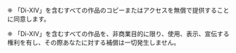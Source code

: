 
<TitleWithLeadingIcon
  imageURL="/icons/tou/solar--hand-money-linear.svg"
  title="補償"
/>

❈ 「Di-XIV」を含むすべての作品のコピーまたはアクセスを無償で提供することに同意します。

❈ 「Di-XIV」を含むすべての作品を、非商業目的に限り、使用、表示、宣伝する権利を有し、その際あなたに対する補償は一切発生しません。
